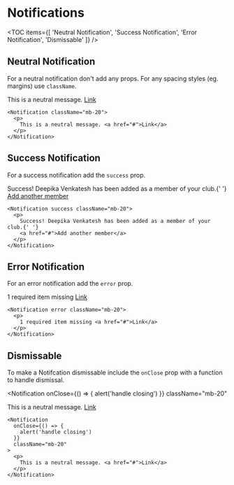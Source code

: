 
# Notifications

<TOC
  items={[
    'Neutral Notification',
    'Success Notification',
    'Error Notification',
    'Dismissable'
  ]}
/>

## Neutral Notification

For a neutral notification don't add any props. For any spacing styles (eg. margins) use `className`.

<Notification className="mb-20">
  <p>
    This is a neutral message. <a href="#">Link</a>
  </p>
</Notification>

```tsx
<Notification className="mb-20">
  <p>
    This is a neutral message. <a href="#">Link</a>
  </p>
</Notification>
```

## Success Notification

For a success notification add the `success` prop.

<Notification success className="mb-20">
  <p>
    Success! Deepika Venkatesh has been added as a member of your club.{' '}
    <a href="#">Add another member</a>
  </p>
</Notification>

```tsx
<Notification success className="mb-20">
  <p>
    Success! Deepika Venkatesh has been added as a member of your club.{' '}
    <a href="#">Add another member</a>
  </p>
</Notification>
```

## Error Notification

For an error notification add the `error` prop.

<Notification error className="mb-20">
  <p>
    1 required item missing <a href="#">Link</a>
  </p>
</Notification>

```tsx
<Notification error className="mb-20">
  <p>
    1 required item missing <a href="#">Link</a>
  </p>
</Notification>
```

## Dismissable

To make a Notifcation dismissable include the `onClose` prop with a function to handle dismissal.

<Notification
  onClose={() => {
    alert('handle closing')
  }}
  className="mb-20"
>
  <p>
    This is a neutral message. <a href="#">Link</a>
  </p>
</Notification>

```tsx
<Notification
  onClose={() => {
    alert('handle closing')
  }}
  className="mb-20"
>
  <p>
    This is a neutral message. <a href="#">Link</a>
  </p>
</Notification>
```
